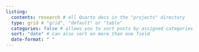 ```yaml
---
listing: 
  contents: research # all Quarto docs in the "projects" directory 
  type: grid # "grid", "default" or "table"
  categories: false # allows you to sort posts by assigned categories 
  sort: "date" # can also sort on more than one field
  date-format: " "
---
```


